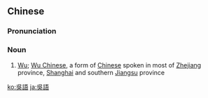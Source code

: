 {{also|吴语}}
==Chinese==
{{zh-forms|s=吴语}}

===Pronunciation===
{{zh-pron
|m=wúyǔ
|c=ng4 jyu5
|mn=ngô͘-gí/ngô͘-gú
|w=3hhu nyy
|cat=n
}}

===Noun===
{{zh-noun}}

# [[Wu]]; [[w:Wu Chinese|Wu Chinese]], a form of [[Chinese]] spoken in most of [[Zhejiang]] province, [[Shanghai]] and southern [[Jiangsu]] province

{{zh-cat|Languages}}

[[ko:吳語]]
[[ja:吳語]]